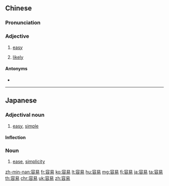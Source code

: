 ==Chinese==
{{zh-forms}}

===Pronunciation===
{{zh-pron
|m=róngyì
|c=jung4 ji6
|h=pfs=yùng-yi
|ma=zh-róngyì.ogg
|mn=iông-ī
|cat=a
}}

===Adjective===
{{zh-adj}}

# [[easy]]
#: {{zh-x|容易 使用|to be '''easy''' to use}}
# [[likely]]
#: {{zh-x|容易 發生|to be '''likely''' to occur}}

====Antonyms====
* {{zh-l|難}}

----

==Japanese==
{{ja-kanjitab|よう|い|yomi=on}}

===Adjectival noun===
{{ja-adj|ようい|decl=na}}

# [[easy]], [[simple]]

====Inflection====
{{ja-na|容易|ようい|yōi}}

===Noun===
{{ja-noun|ようい}}

# [[ease]], [[simplicity]]

[[zh-min-nan:容易]]
[[fr:容易]]
[[ko:容易]]
[[lt:容易]]
[[hu:容易]]
[[mg:容易]]
[[fj:容易]]
[[ja:容易]]
[[ta:容易]]
[[th:容易]]
[[chr:容易]]
[[uk:容易]]
[[zh:容易]]